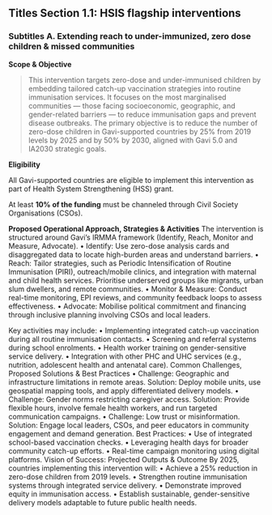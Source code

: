 ## Titles Section 1.1: HSIS flagship interventions
### Subtitles A.	Extending reach to under-immunized, zero dose children & missed communities
**Scope & Objective** 
>This intervention targets zero-dose and under-immunised children by embedding tailored catch-up vaccination strategies into routine immunisation services. It focuses on the most marginalised communities — those facing socioeconomic, geographic, and gender-related barriers — to reduce immunisation gaps and prevent disease outbreaks. The primary objective is to reduce the number of zero-dose children in Gavi-supported countries by 25% from 2019 levels by 2025 and by 50% by 2030, aligned with Gavi 5.0 and IA2030 strategic goals.

**Eligibility**

All Gavi-supported countries are eligible to implement this intervention as part of Health System Strengthening (HSS) grant.

<Tip>At least **10% of the funding** must be channeled through Civil Society Organisations (CSOs).</Tip>

**Proposed Operational Approach, Strategies & Activities**
The intervention is structured around Gavi’s IRMMA framework (Identify, Reach, Monitor and Measure, Advocate).
•	Identify: Use zero-dose analysis cards and disaggregated data to locate high-burden areas and understand barriers.
•	Reach: Tailor strategies, such as Periodic Intensification of Routine Immunisation (PIRI), outreach/mobile clinics, and integration with maternal and child health services. Prioritise underserved groups like migrants, urban slum dwellers, and remote communities.
•	Monitor & Measure: Conduct real-time monitoring, EPI reviews, and community feedback loops to assess effectiveness.
•	Advocate: Mobilise political commitment and financing through inclusive planning involving CSOs and local leaders.

Key activities may include:
•	Implementing integrated catch-up vaccination during all routine immunisation contacts.
•	Screening and referral systems during school enrolments.
•	Health worker training on gender-sensitive service delivery.
•	Integration with other PHC and UHC services (e.g., nutrition, adolescent health and antenatal care).
Common Challenges, Proposed Solutions & Best Practices
•	Challenge: Geographic and infrastructure limitations in remote areas.
Solution: Deploy mobile units, use geospatial mapping tools, and apply differentiated delivery models.
•	Challenge: Gender norms restricting caregiver access.
Solution: Provide flexible hours, involve female health workers, and run targeted communication campaigns.
•	Challenge: Low trust or misinformation.
Solution: Engage local leaders, CSOs, and peer educators in community engagement and demand generation.
Best Practices:
•	Use of integrated school-based vaccination checks.
•	Leveraging health days for broader community catch-up efforts.
•	Real-time campaign monitoring using digital platforms.
Vision of Success: Projected Outputs & Outcome
By 2025, countries implementing this intervention will:
•	Achieve a 25% reduction in zero-dose children from 2019 levels.
•	Strengthen routine immunisation systems through integrated service delivery.
•	Demonstrate improved equity in immunisation access.
•	Establish sustainable, gender-sensitive delivery models adaptable to future public health needs.
